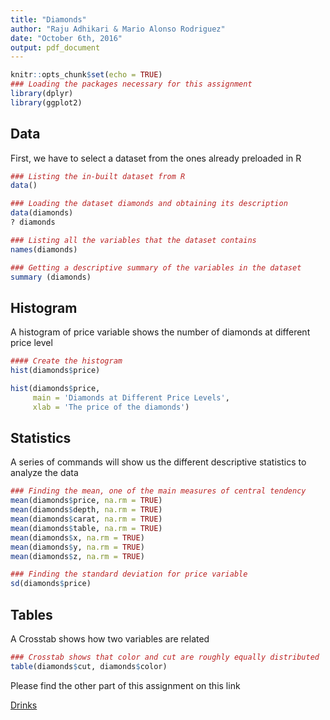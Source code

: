 ```yaml
---
title: "Diamonds"
author: "Raju Adhikari & Mario Alonso Rodriguez"
date: "October 6th, 2016"
output: pdf_document
---
```


```r
knitr::opts_chunk$set(echo = TRUE)
### Loading the packages necessary for this assignment
library(dplyr)
library(ggplot2)
```

## Data

First, we have to select a dataset from the ones already preloaded in R

```r
### Listing the in-built dataset from R
data()

### Loading the dataset diamonds and obtaining its description
data(diamonds)
? diamonds

### Listing all the variables that the dataset contains
names(diamonds)

### Getting a descriptive summary of the variables in the dataset
summary (diamonds)
```

## Histogram

A histogram of price variable shows the number of diamonds at different price level

```r
#### Create the histogram
hist(diamonds$price)

hist(diamonds$price,
     main = 'Diamonds at Different Price Levels',
     xlab = 'The price of the diamonds')
```

## Statistics

A series of commands will show us the different descriptive statistics to analyze the data

```r
### Finding the mean, one of the main measures of central tendency
mean(diamonds$price, na.rm = TRUE)
mean(diamonds$depth, na.rm = TRUE)
mean(diamonds$carat, na.rm = TRUE)
mean(diamonds$table, na.rm = TRUE)
mean(diamonds$x, na.rm = TRUE)
mean(diamonds$y, na.rm = TRUE)
mean(diamonds$z, na.rm = TRUE)

### Finding the standard deviation for price variable
sd(diamonds$price)
```

## Tables

 A Crosstab shows how two variables are related
 
```r
### Crosstab shows that color and cut are roughly equally distributed
table(diamonds$cut, diamonds$color)

```

Please find the other part of this assignment on this link

[Drinks](https://github.com/marioalonsorodriguezv/Assignment1/blob/master/AlcoholConsumption.Rmd)
 